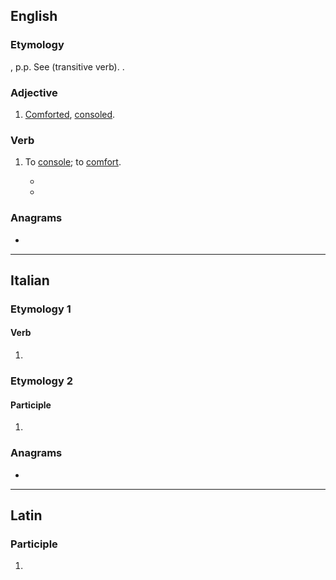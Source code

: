 ==English==

===Etymology===
{{etyl|la|en}} {{lena}} {{m|la|consolatus}}, p.p. See {{m|en|console}} (transitive verb). {{back-form|en|disconsolate}}.

===Adjective===
{{en-adj}}

# {{lb|en|humorous}} [[comforted|Comforted]], [[consoled]].

===Verb===
{{en-verb}}

# {{lb|en|obsolete}} To [[console]]; to [[comfort]].
#* {{RQ:Shakespeare All's Well|3|2|passage=To '''consolate''' thine eare.}}
#* {{quote-book|en|year=1937|author=[[w:Zora Neale Hurston|Zora Neale Hurston ]]|title=[[w:Their Eyes Were Watching God|Their Eyes Were Watching God]] |publisher=Virago Press (2018)|page=44|passage=‘You just talkinʼ to '''consolate''' yoʼself by word of mouth.’}}
{{Webster 1913}}

===Anagrams===
* {{anagrams|en|a=acelnoost|colonates|stone coal}}

----

==Italian==

===Etymology 1===

====Verb====
{{head|it|verb form}}

# {{inflection of|it|consolare||2|p|pres|indc|;|2|p|impr}}

===Etymology 2===

====Participle====
{{head|it|past participle form|g=f-p}}

# {{feminine plural of|it|consolato}}

===Anagrams===
* {{anagrams|it|a=acelnoost|scatolone}}

----

==Latin==

===Participle===
{{la-part-form|cōnsōlāte}}

# {{inflection of|la|cōnsōlātus||voc|m|s}}